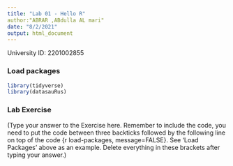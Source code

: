 ```yaml
---
title: "Lab 01 - Hello R"
author:"ABRAR ,ABdulla AL mari" 
date: "8/2/2021"
output: html_document
---
```


University ID: 2201002855

### Load packages

```r
library(tidyverse) 
library(datasauRus)
```


### Lab Exercise

(Type your answer to the Exercise here. Remember to include the code, you need to put the code between three backticks followed by the following line on top of the code {r load-packages, message=FALSE}. See 'Load Packages' above as an example. Delete everything in these brackets after typing your answer.)